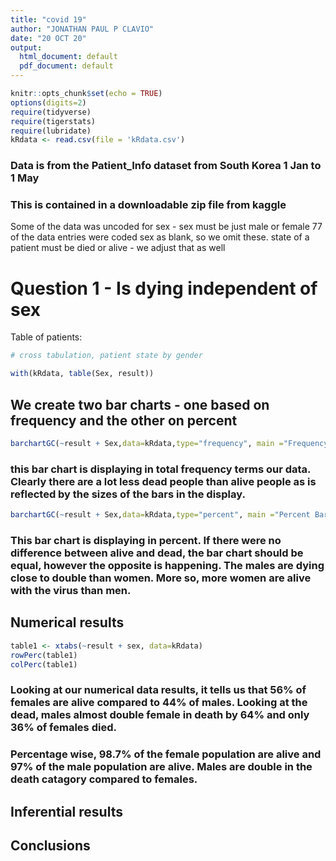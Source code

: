 ```yaml
---
title: "covid 19"
author: "JONATHAN PAUL P CLAVIO"
date: "20 OCT 20"
output:
  html_document: default
  pdf_document: default
---
```


```r
knitr::opts_chunk$set(echo = TRUE)
options(digits=2)
require(tidyverse)
require(tigerstats)
require(lubridate)
kRdata <- read.csv(file = 'kRdata.csv')
```
### Data is from the Patient_Info dataset from South Korea 1 Jan to 1 May 
### This is contained in a downloadable zip file from kaggle

Some of the data was uncoded for sex - sex must be just male or female
77 of the data entries were coded sex  as blank, so we omit these.
state of a patient must be died or alive - we adjust that as well   
  
# Question 1 - Is dying independent of sex




Table of patients:
```r

# cross tabulation, patient state by gender

with(kRdata, table(Sex, result))

```

## We create two bar charts - one based on frequency and the other on percent

```r
barchartGC(~result + Sex,data=kRdata,type="frequency", main ="Frequency Bar Chart")
```

  
### this bar chart is displaying in total frequency terms our data.  Clearly there are a lot less dead people than alive people as is reflected by the sizes of the bars in the display.  


```r
barchartGC(~result + Sex,data=kRdata,type="percent", main ="Percent Bar Chart")
```

### This bar chart is displaying in percent. If there were no difference between alive and dead, the bar chart should be equal, however the opposite is happening. The males are dying close to double than women. More so, more women are alive with the virus than men.


  
## Numerical results

```r
table1 <- xtabs(~result + sex, data=kRdata)
rowPerc(table1)
colPerc(table1)
```

### Looking at our numerical data results, it tells us that 56% of females are alive compared to 44% of males. Looking at the dead, males almost double female in death by 64% and only 36% of females died. 

### Percentage wise, 98.7% of the female population are alive and 97% of the male population are alive. Males are double in the death catagory compared to females.  


## Inferential results 




## Conclusions

